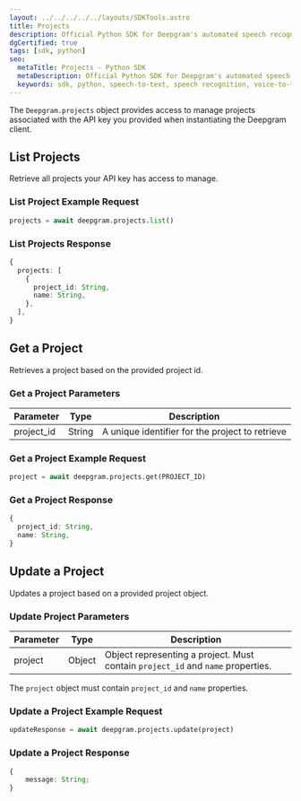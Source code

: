 ---
layout: ../../../../../layouts/SDKTools.astro
title: Projects
description: Official Python SDK for Deepgram's automated speech recognition APIs.
dgCertified: true
tags: [sdk, python]
seo:
  metaTitle: Projects - Python SDK
  metaDescription: Official Python SDK for Deepgram's automated speech recognition APIs.
  keywords: sdk, python, speech-to-text, speech recognition, voice-to-text
---

The `Deepgram.projects` object provides access to manage projects associated
with the API key you provided when instantiating the Deepgram client.

## List Projects

Retrieve all projects your API key has access to manage.

### List Project Example Request

```python
projects = await deepgram.projects.list()
```

### List Projects Response

```ts
{
  projects: [
    {
      project_id: String,
      name: String,
    },
  ],
}
```

## Get a Project

Retrieves a project based on the provided project id.

### Get a Project Parameters

| Parameter  | Type   | Description                                     |
| ---------- | ------ | ----------------------------------------------- |
| project_id | String | A unique identifier for the project to retrieve |

### Get a Project Example Request

```python
project = await deepgram.projects.get(PROJECT_ID)
```

### Get a Project Response

```ts
{
  project_id: String,
  name: String,
}
```

## Update a Project

Updates a project based on a provided project object.

### Update Project Parameters

| Parameter | Type   | Description                                                                     |
| --------- | ------ | ------------------------------------------------------------------------------- |
| project   | Object | Object representing a project. Must contain `project_id` and `name` properties. |

<panel type="info" title="Important Note">

The `project` object must contain `project_id` and `name` properties.

</panel>

### Update a Project Example Request

```python
updateResponse = await deepgram.projects.update(project)
```

### Update a Project Response

```ts
{
	message: String;
}
```
